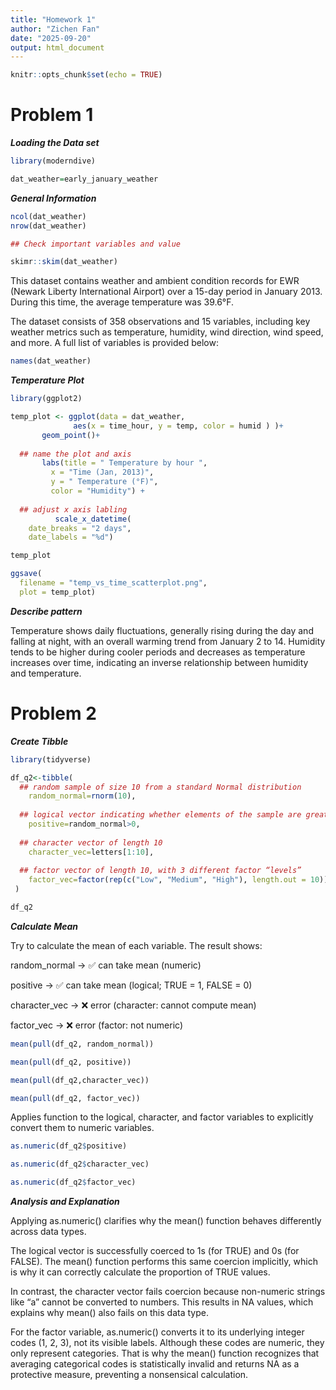 ```yaml
---
title: "Homework 1"
author: "Zichen Fan"
date: "2025-09-20"
output: html_document
---
```


```r
knitr::opts_chunk$set(echo = TRUE)
```

# Problem 1

_**Loading the Data set**_ 

```r
library(moderndive)

dat_weather=early_january_weather
```

_**General Information**_
```r
ncol(dat_weather)
nrow(dat_weather)

## Check important variables and value

skimr::skim(dat_weather)
```

This dataset contains weather and ambient condition records for EWR (Newark Liberty International Airport) over a 15-day period in January 2013.
During this time, the average temperature was 39.6°F.

The dataset consists of 358 observations and 15 variables, including key weather metrics such as temperature, humidity, wind direction, wind speed, and more.
A full list of variables is provided below:
```r
names(dat_weather)

```

_**Temperature Plot**_

```r
library(ggplot2)

temp_plot <- ggplot(data = dat_weather, 
              aes(x = time_hour, y = temp, color = humid ) )+
       geom_point()+
  
  ## name the plot and axis
       labs(title = " Temperature by hour ",
         x = "Time (Jan, 2013)",
         y = " Temperature (°F)",
         color = "Humidity") +
  
  ## adjust x axis labling 
          scale_x_datetime(
    date_breaks = "2 days",  
    date_labels = "%d")

temp_plot 
```

```r
ggsave(
  filename = "temp_vs_time_scatterplot.png", 
  plot = temp_plot)
```
_**Describe pattern**_

Temperature shows daily fluctuations, generally rising during the day and falling at night, with an overall warming trend from January 2 to 14. Humidity tends to be higher during cooler periods and decreases as temperature increases over time, indicating an inverse relationship between humidity and temperature.

# Problem 2

_**Create Tibble**_

```r

library(tidyverse)

df_q2<-tibble(
  ## random sample of size 10 from a standard Normal distribution
    random_normal=rnorm(10),
    
  ## logical vector indicating whether elements of the sample are greater than 0
    positive=random_normal>0,
  
  ## character vector of length 10
    character_vec=letters[1:10],
  
  ## factor vector of length 10, with 3 different factor “levels”
    factor_vec=factor(rep(c("Low", "Medium", "High"), length.out = 10))
 )

df_q2
```

_**Calculate Mean**_

Try to calculate the mean of each variable. 
The result shows:

random_normal → ✅ can take mean (numeric)

positive → ✅ can take mean (logical; TRUE = 1, FALSE = 0)

character_vec → ❌ error (character: cannot compute mean)

factor_vec → ❌ error (factor: not numeric)

```r
mean(pull(df_q2, random_normal))

mean(pull(df_q2, positive))

mean(pull(df_q2,character_vec))

mean(pull(df_q2, factor_vec))
```

Applies function to the logical, character, and factor variables
to explicitly convert them to numeric variables.

```r

as.numeric(df_q2$positive)

as.numeric(df_q2$character_vec)

as.numeric(df_q2$factor_vec)
```

_**Analysis and Explanation**_

Applying as.numeric() clarifies why the mean() function behaves differently across data types.

The logical vector is successfully coerced to 1s (for TRUE) and 0s (for FALSE). The mean() function performs this same coercion implicitly, which is why it can correctly calculate the proportion of TRUE values.

In contrast, the character vector fails coercion because non-numeric strings like "a" cannot be converted to numbers. This results in NA values, which explains why mean() also fails on this data type.

For the factor variable, as.numeric() converts it to its underlying integer codes (1, 2, 3), not its visible labels. Although these codes are numeric, they only represent categories. That is why the mean() function recognizes that averaging categorical codes is statistically invalid and returns NA as a protective measure, preventing a nonsensical calculation.